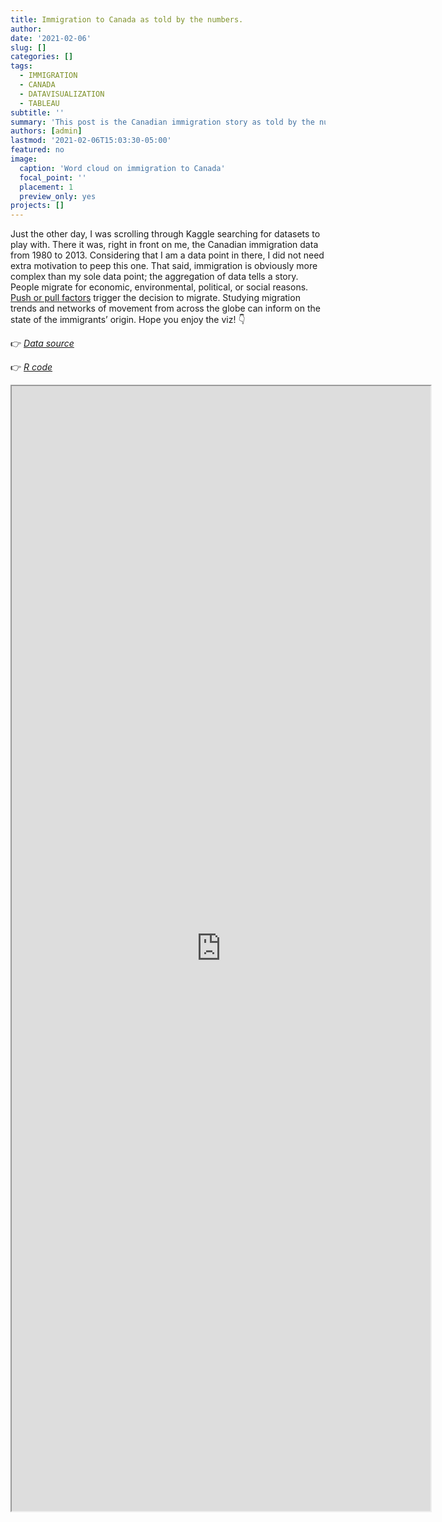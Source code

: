 ```yaml
---
title: Immigration to Canada as told by the numbers.
author: 
date: '2021-02-06'
slug: []
categories: []
tags:
  - IMMIGRATION
  - CANADA
  - DATAVISUALIZATION
  - TABLEAU
subtitle: ''
summary: 'This post is the Canadian immigration story as told by the numbers from 1930 till 2013. The visuals are interactive, so go ahead and have some fun with it. I provide a walkthrough of my analysis with accompanying R codes.'
authors: [admin]
lastmod: '2021-02-06T15:03:30-05:00'
featured: no
image:
  caption: 'Word cloud on immigration to Canada'
  focal_point: ''
  placement: 1
  preview_only: yes
projects: []
---
```


Just the other day, I was scrolling through Kaggle searching for datasets to play with. There it was, right in front on me, the Canadian immigration data from 1980 to 2013. Considering that I am a data point in there, I did not need extra motivation to peep this one. That said, immigration is obviously more complex than my sole data point; the aggregation of data tells a story. People migrate for economic, environmental, political, or social reasons. [Push or pull factors](https://www.bbc.co.uk/bitesize/guides/z8x6wxs/revision/2) trigger the decision to migrate. Studying migration trends and networks of movement from across the globe can inform on the state of the immigrants' origin. Hope you enjoy the viz! 👇

👉 _[Data source](https://www.kaggle.com/roshansharma/immigration-to-canada-ibm-dataset)_

👉 _[R code](https://github.com/dijiagberien/Immigration.to.Canada/blob/main/script.one.R)_

<iframe align = "center" width = "670" height = "1800"
src="https://public.tableau.com/views/ImmigrationtoCanadafrom1990to2013/Dashboard2?:language=en&:display_count=y&publish=yes&:origin=viz_share_link"/>
